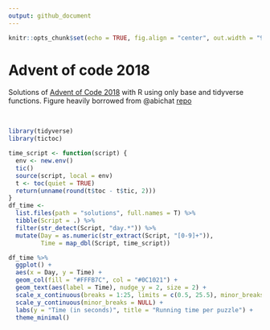 ```yaml
---
output: github_document
---
```


```r
knitr::opts_chunk$set(echo = TRUE, fig.align = "center", out.width = "90%")
```

# Advent of code 2018

Solutions of [Advent of Code 2018](https://adventofcode.com/2018) with R using only base and tidyverse functions.
Figure heavily borrowed from @abichat [repo](https://github.com/abichat/adventofcode2018)

<br>
```r
library(tidyverse)
library(tictoc)
```

```r
time_script <- function(script) {
  env <- new.env()
  tic()
  source(script, local = env)
  t <- toc(quiet = TRUE)
  return(unname(round(t$toc - t$tic, 2)))
}
df_time <-
  list.files(path = "solutions", full.names = T) %>% 
  tibble(Script = .) %>% 
  filter(str_detect(Script, "day.*")) %>% 
  mutate(Day = as.numeric(str_extract(Script, "[0-9]+")),
         Time = map_dbl(Script, time_script))
```

```r
df_time %>% 
  ggplot() +
  aes(x = Day, y = Time) + 
  geom_col(fill = "#FFFB7C", col = "#0C1021") +
  geom_text(aes(label = Time), nudge_y = 2, size = 2) +
  scale_x_continuous(breaks = 1:25, limits = c(0.5, 25.5), minor_breaks = NULL) +
  scale_y_continuous(minor_breaks = NULL) +
  labs(y = "Time (in seconds)", title = "Running time per puzzle") +
  theme_minimal()
```